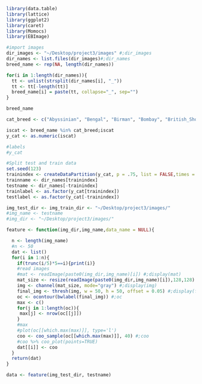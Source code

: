 

```r
library(data.table)
library(lattice)
library(ggplot2)
library(caret)
library(Momocs)
library(EBImage)

#import images
dir_images <- "~/Desktop/project3/images" #;dir_images
dir_names <- list.files(dir_images)#;dir_names
breed_name <- rep(NA, length(dir_names))

for(i in 1:length(dir_names)){
  tt <- unlist(strsplit(dir_names[i], "_"))
  tt <- tt[-length(tt)]
  breed_name[i] = paste(tt, collapse="_", sep="")
}

breed_name

cat_breed <- c("Abyssinian", "Bengal", "Birman", "Bombay", "British_Shorthair", "Egyptian_Mau","Maine_Coon", "Persian", "Ragdoll", "Russian_Blue", "Siamese", "Sphynx")

iscat <- breed_name %in% cat_breed;iscat
y_cat <- as.numeric(iscat)

#labels
#y_cat

#Split test and train data
set.seed(123)
trainindex <- createDataPartition(y_cat, p = .75, list = FALSE,times = 1)
trainname <- dir_names[trainindex]
testname <- dir_names[-trainindex]
trainlabel <- as.factor(y_cat[trainindex])
testlabel <- as.factor(y_cat[-trainindex])
```

```r
img_test_dir <- img_train_dir <- "~/Desktop/project3/images/"
#img_name <- testname
#img_dir <- "~/Desktop/project3/images/"

feature <- function(img_dir,img_name,data_name = NULL){

  n <- length(img_name)
  #n <- 50
  dat <- list()
  for(i in 1:n){
    if(trunc(i/5)*5==i){print(i)}
    #read images
    #mat <- readImage(paste0(img_dir,img_name)[i]) #;display(mat)
    mat_size <- resize(readImage(paste0(img_dir,img_name)[i]),128,128)
    img <- channel(mat_size, mode="gray") #;display(img)
    final_img <- thresh(img, w = 50, h = 50, offset = 0.05) #;display(final_img)
    oc <- ocontour(bwlabel(final_img)) #;oc
    max <- c()
    for(j in 1:length(oc)){
     max[j] <- nrow(oc[[j]])
    }
    #max
    #plot(oc[[which.max(max)]], type='l')
    coo <- coo_sample(oc[[which.max(max)]], 40) #;coo
    #coo %>% coo_plot(points=TRUE)
    dat[[i]] <- coo
  }
  return(dat)
}

data <- feature(img_test_dir, testname)

```

